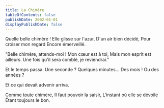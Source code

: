 ```yaml
---
title: La Chimère
tableOfContents: false
publishDate: 2002-01-01
displayPublishDate: false
---
```



<CompositionPage
    imageTitle= "La Chimère - Image generated by ChatGPT"
    imageSrc={imgChimera}>
Quelle belle chimère !
Elle glisse sur l'azur,
D'un air bien décidé,
Pour croiser mon regard
Encore émerveillé.

"Belle chimère, attends-moi !
Mon cœur est à toi,
Mais mon esprit est ailleurs.
Une fois qu'il sera comblé, je reviendrai."

Et le temps passa.
Une seconde ?
Quelques minutes...
Des mois !
Ou des années ?

Et ce qui devait advenir arriva.

Comme toute chimère,
Il faut pouvoir la saisir,
L'instant où elle se dévoile
Étant toujours le bon.
</CompositionPage>